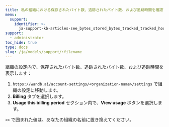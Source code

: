 ```yaml
---
title: 私の組織における保存されたバイト数、追跡されたバイト数、および追跡時間を確認するにはどうすればいいですか？
menu:
  support:
    identifier: >-
      ja-support-kb-articles-see_bytes_stored_bytes_tracked_tracked_hours_organization
support:
  - administrator
toc_hide: true
type: docs
slug: /ja/models/support/:filename
---
```

組織の設定内で、保存されたバイト数、追跡されたバイト数、および追跡時間を表示します：

1. `https://wandb.ai/account-settings/<organization-name>/settings` で組織の設定に移動します。
2. **Billing** タブを選択します。
3. **Usage this billing period** セクション内で、**View usage** ボタンを選択します。

`<>` で囲まれた値は、あなたの組織の名前に置き換えてください。